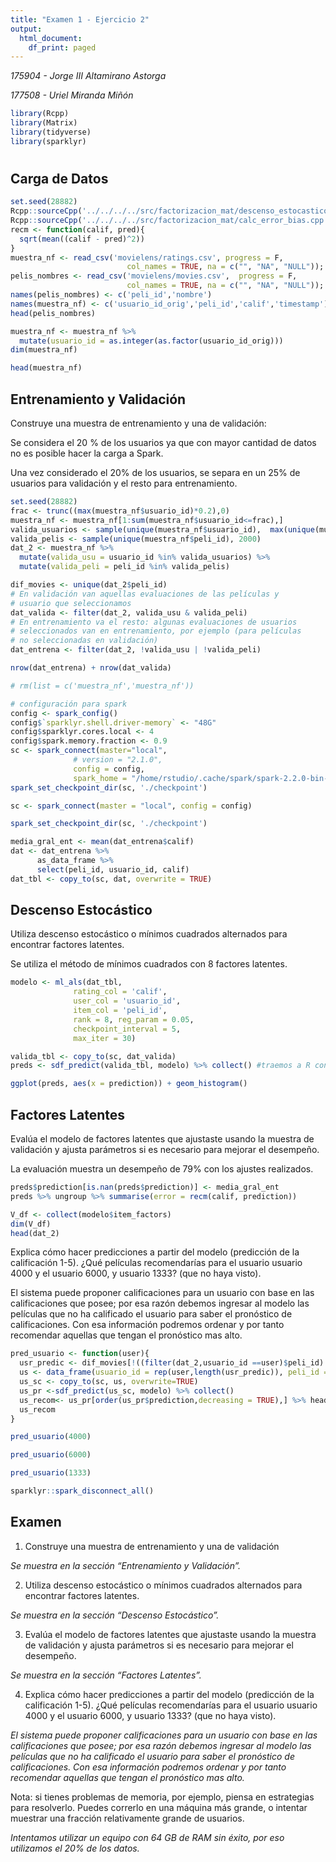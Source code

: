 ```yaml
---
title: "Examen 1 - Ejercicio 2"
output:
  html_document:
    df_print: paged
---
```


_175904 - Jorge III Altamirano Astorga_

_177508 - Uriel Miranda Miñón_

```r
library(Rcpp)
library(Matrix)
library(tidyverse)
library(sparklyr)
```

# {.tabset}

## Carga de Datos

```r
set.seed(28882)
Rcpp::sourceCpp('../../../../src/factorizacion_mat/descenso_estocastico.cpp')
Rcpp::sourceCpp('../../../../src/factorizacion_mat/calc_error_bias.cpp')
recm <- function(calif, pred){
  sqrt(mean((calif - pred)^2))
}
muestra_nf <- read_csv('movielens/ratings.csv', progress = F,
                          col_names = TRUE, na = c("", "NA", "NULL"));
pelis_nombres <- read_csv('movielens/movies.csv',  progress = F,
                          col_names = TRUE, na = c("", "NA", "NULL"));
names(pelis_nombres) <- c('peli_id','nombre')
names(muestra_nf) <- c('usuario_id_orig','peli_id','calif','timestamp')
head(pelis_nombres)
```

```r
muestra_nf <- muestra_nf %>% 
  mutate(usuario_id = as.integer(as.factor(usuario_id_orig)))
dim(muestra_nf)
```


```r
head(muestra_nf)
```

## Entrenamiento y Validación

Construye una muestra de entrenamiento y una de validación:

Se considera el 20 % de los usuarios ya que con mayor cantidad de datos no es posible hacer la carga a Spark.

Una vez considerado el 20% de los usuarios, se separa en un 25% de usuarios para validación y el resto para entrenamiento.

```r
set.seed(28882)
frac <- trunc((max(muestra_nf$usuario_id)*0.2),0)
muestra_nf <- muestra_nf[1:sum(muestra_nf$usuario_id<=frac),]
valida_usuarios <- sample(unique(muestra_nf$usuario_id),  max(unique(muestra_nf$usuario_id))*.25)
valida_pelis <- sample(unique(muestra_nf$peli_id), 2000)
dat_2 <- muestra_nf %>%
  mutate(valida_usu = usuario_id %in% valida_usuarios) %>%
  mutate(valida_peli = peli_id %in% valida_pelis)

dif_movies <- unique(dat_2$peli_id)
# En validación van aquellas evaluaciones de las películas y
# usuario que seleccionamos
dat_valida <- filter(dat_2, valida_usu & valida_peli)
# En entrenamiento va el resto: algunas evaluaciones de usuarios
# seleccionados van en entrenamiento, por ejemplo (para películas
# no seleccionadas en validación)
dat_entrena <- filter(dat_2, !valida_usu | !valida_peli)

nrow(dat_entrena) + nrow(dat_valida)
```

```r
# rm(list = c('muestra_nf','muestra_nf'))
```


```r
# configuración para spark
config <- spark_config()
config$`sparklyr.shell.driver-memory` <- "48G"
config$sparklyr.cores.local <- 4
config$spark.memory.fraction <- 0.9
sc <- spark_connect(master="local",
              # version = "2.1.0",
              config = config,
              spark_home = "/home/rstudio/.cache/spark/spark-2.2.0-bin-hadoop2.7")
spark_set_checkpoint_dir(sc, './checkpoint')
```

```r
sc <- spark_connect(master = "local", config = config)
```


```r
spark_set_checkpoint_dir(sc, './checkpoint')
```


```r
media_gral_ent <- mean(dat_entrena$calif)
dat <- dat_entrena %>% 
      as_data_frame %>% 
      select(peli_id, usuario_id, calif)
dat_tbl <- copy_to(sc, dat, overwrite = TRUE)
```

## Descenso Estocástico

Utiliza descenso estocástico o mínimos cuadrados alternados para encontrar factores latentes.

Se utiliza el método de mínimos cuadrados con 8 factores latentes.

```r
modelo <- ml_als(dat_tbl, 
              rating_col = 'calif',
              user_col = 'usuario_id',
              item_col = 'peli_id', 
              rank = 8, reg_param = 0.05,
              checkpoint_interval = 5,
              max_iter = 30)
```


```r
valida_tbl <- copy_to(sc, dat_valida)
preds <- sdf_predict(valida_tbl, modelo) %>% collect() #traemos a R con collect
```

```r
ggplot(preds, aes(x = prediction)) + geom_histogram()
```

## Factores Latentes

Evalúa el modelo de factores latentes que ajustaste usando la muestra de validación y ajusta parámetros si es necesario para mejorar el desempeño.


La evaluación muestra un desempeño de 79% con los ajustes realizados.

```r
preds$prediction[is.nan(preds$prediction)] <- media_gral_ent
preds %>% ungroup %>% summarise(error = recm(calif, prediction))
```


```r
V_df <- collect(modelo$item_factors)
dim(V_df)
head(dat_2)
```

Explica cómo hacer predicciones a partir del modelo (predicción de la calificación 1-5). ¿Qué películas recomendarías para el usuario usuario 4000 y el usuario 6000, y usuario 1333? (que no haya visto).

El sistema puede proponer calificaciones para un usuario con base en las calificaciones que posee; por esa razón debemos  ingresar al modelo las películas que no ha calificado el usuario para saber el pronóstico de calificaciones. Con esa información podremos ordenar y por tanto recomendar aquellas que tengan el pronóstico mas alto.

```r
pred_usuario <- function(user){
  usr_predic <- dif_movies[!((filter(dat_2,usuario_id ==user)$peli_id) == dif_movies)]
  us <- data_frame(usuario_id = rep(user,length(usr_predic)), peli_id =usr_predic)
  us_sc <- copy_to(sc, us, overwrite=TRUE)
  us_pr <-sdf_predict(us_sc, modelo) %>% collect()
  us_recom<- us_pr[order(us_pr$prediction,decreasing = TRUE),] %>% head %>% left_join(pelis_nombres) %>% select (usuario_id,nombre)
  us_recom
}
```


```r
pred_usuario(4000)
```

```r
pred_usuario(6000)
```

```r
pred_usuario(1333)
```

```r
sparklyr::spark_disconnect_all()
```

## Examen

1. Construye una muestra de entrenamiento y una de validación

_Se muestra en la sección "Entrenamiento y Validación"._

2. Utiliza descenso estocástico o mínimos cuadrados alternados para encontrar factores latentes.

_Se muestra en la sección "Descenso Estocástico"._

3. Evalúa el modelo de factores latentes que ajustaste usando la muestra de validación y ajusta parámetros si es necesario para mejorar el desempeño.

_Se muestra en la sección "Factores Latentes"._

4. Explica cómo hacer predicciones a partir del modelo (predicción de la calificación 1-5). ¿Qué películas recomendarías para el usuario usuario 4000 y el usuario 6000, y usuario 1333? (que no haya visto).

_El sistema puede proponer calificaciones para un usuario con base en las calificaciones que posee; por esa razón debemos  ingresar al modelo las películas que no ha calificado el usuario para saber el pronóstico de calificaciones. Con esa información podremos ordenar y por tanto recomendar aquellas que tengan el pronóstico mas alto._

Nota: si tienes problemas de memoria, por ejemplo, piensa en estrategias para resolverlo. Puedes correrlo en una máquina más grande, o intentar muestrar una fracción relativamente grande de usuarios.

_Intentamos utilizar un equipo con 64 GB de RAM sin éxito, por eso utilizamos el 20% de los datos._
